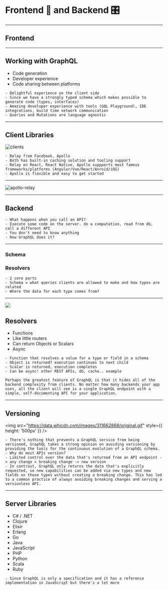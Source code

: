 
# Frontend 📱 and Backend 🎛

---

## Frontend

---

## Working with GraphQL

- Code generation
- Developer experience
- Code sharing between platforms

```notes
- Delightful experience on the client side
- Since we have a strongly typed schema which makes possible to generate code (types, interfaces)
- Amazing developer experience with tools (GQL Playground), IDE integrations, build time network communication
- Queries and Mutations are language agnostic
```

---

## Client Libraries

![clients](https://cdn-images-1.medium.com/max/1600/1*9OG8uXcVQLfM0jfZjv2CZA.png)

```notes
- Relay from Facebook, Apollo
- Both has built-in caching solution and tooling support
- Relay on React, React Native, Apollo suppports most famous frameworks/platforms (Angular/Vue/React/Anroid/iOS)
- Apollo is flexible and easy to get started
```

---

![apollo-relay](/assets/apollo-relay.png)

---

## Backend

```notes
- What happens when you call an API?
- Execute some code on the server. do a computation, read from db, call a different API
- You don't need to know anything
- How GraphQL does it?
```

---


### Schema

### Resolvers

```notes
- 2 core parts
- Schema = what queries clients are allowed to make and how types are related
- Where the data for each type comes from?
```

---


![](/assets/resolver-tree.png)

## Resolvers

- Functions
- Like little routers
- Can return Objects or Scalars
- Async

```notes
- Function that resolves a value for a type or field in a schema
- Object is returned? execution continues to next child
- Scalar is returned, execution completes
- Can be async! other REST APIs, db, cache.. example

Perhaps the greatest feature of GraphQL is that it hides all of the backend complexity from clients. No matter how many backends your app uses, all the client will see is a single GraphQL endpoint with a simple, self-documenting API for your application.
```

---

## Versioning

<img src="https://data.whicdn.com/images/311662868/original.gif" style={{ height: '500px' }} />

```notes
- There's nothing that prevents a GraphQL service from being versioned, GraphQL takes a strong opinion on avoiding versioning by providing the tools for the continuous evolution of a GraphQL schema.
- Why do most APIs version?
- Limited control over the data that's returned from an API endpoint -> any change = breaking change -> new version
- In contrast, GraphQL only returns the data that's explicitly requested, so new capabilities can be added via new types and new fields on those types without creating a breaking change. This has led to a common practice of always avoiding breaking changes and serving a versionless API.
```

---

## Server Libraries

- C# / .NET
- Clojure
- Elixir
- Erlang
- Go
- Java
- JavaScript
- PHP
- Python
- Scala
- Ruby

```notes
- Since GraphQL is only a specification and it has a reference implementation in JavaScript but there's a lot more
```
